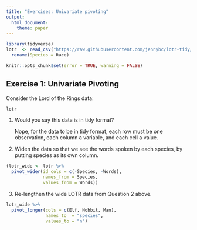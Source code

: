 ```yaml
---
title: "Exercises: Univariate pivoting"
output: 
  html_document:
    theme: paper
---
```


```r
library(tidyverse)
lotr  <- read_csv("https://raw.githubusercontent.com/jennybc/lotr-tidy/master/data/lotr_tidy.csv") %>% 
  rename(Species = Race)
```

<!---The following chunk allows errors when knitting--->

```r
knitr::opts_chunk$set(error = TRUE, warning = FALSE)
```


## Exercise 1: Univariate Pivoting

Consider the Lord of the Rings data:

```r
lotr
```

1. Would you say this data is in tidy format?

   Nope, for the data to be in tidy format, each row must be one observation, each column a variable, and each cell a
   value. 

2. Widen the data so that we see the words spoken by each species, by putting species as its own column.

```r
(lotr_wide <- lotr %>% 
  pivot_wider(id_cols = c(-Species, -Words), 
              names_from = Species, 
              values_from = Words))
```

3. Re-lengthen the wide LOTR data from Question 2 above.

```r
lotr_wide %>% 
  pivot_longer(cols = c(Elf, Hobbit, Man), 
               names_to  = "species", 
               values_to = "n")
```
